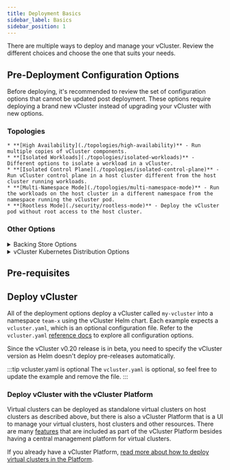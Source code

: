 ```yaml
---
title: Deployment Basics
sidebar_label: Basics
sidebar_position: 1
---
```





There are multiple ways to deploy and manage your vCluster. Review the different choices and choose the one that suits your needs. 

## Pre-Deployment Configuration Options

Before deploying, it's recommended to review the set of configuration options that cannot be updated post deployment. These options require deploying a brand new vCluster instead of upgrading your vCluster with new options. 

### Topologies

    * **[High Availability](./topologies/high-availability)** - Run multiple copies of vCluster components.
    * **[Isolated Workloads](./topologies/isolated-workloads)** - Different options to isolate a workload in a vCluster.
    * **[Isolated Control Plane](./topologies/isolated-control-plane)** - Run vCluster control plane in a host cluster different from the host cluster running workloads. 
    * **[Multi-Namespace Mode](./topologies/multi-namespace-mode)** - Run the workloads on the host cluster in a different namespace from the namespace running the vCluster pod.
    * **[Rootless Mode](./security/rootless-mode)** - Deploy the vCluster pod without root access to the host cluster.


### Other Options

<details>
    <summary>Backing Store Options</summary>


vCluster allows you to use either etcd or a relational database via KINE as a backend. This feature provides flexibility to vCluster operators. The available datastore options allow you to select a datastore that best fits your use case.

vCluster supports the following datastore options:
* [Embedded SQLite](https://www.sqlite.org/index.html) (default with Persistent Volume)
* [PostgreSQL](https://www.postgresql.org/)
* [MySQL](https://www.mysql.com/)
* [MariaDB](https://mariadb.org/)
* [etcd](https://etcd.io/)

:::warning
Changing the backing store of vCluster is not supported once deployed except for migrating from SQLite to embedded etcd. 
:::

### Configuration Options

<Tabs
    defaultValue="embedded-sqlite-default"
    values={[
        { label: 'Embedded SQLite (Default)', value: 'embedded-sqlite-default', },
        { label: 'Embedded SQLite (No PV)', value: 'embedded-sqlite-nopv', },
        { label: 'Embedded Etcd', value: 'embedded-etcd', },
        { label: 'Deployed Etcd', value: 'deployed-etcd', },
        { label: 'MySQL / MariaDB', value: 'mysql', },
        { label: 'Postgresql', value: 'postgresql', },
    ]}>
<TabItem value="embedded-sqlite-default">

This is the default, so you don't need to configure anything. If you want to explicitly set this option, you can use:
```yaml
controlPlane:
  backingStore:
    database:
      embedded:
        enabled: true
```

</TabItem>
<TabItem value="embedded-sqlite-nopv">

By default vCluster wil use a persistent volume claim to store the data in. You can also instead use an [emptyDir](https://kubernetes.io/docs/concepts/storage/volumes/#emptydir) to store the virtual cluster data.

In order to use an emptyDir to store the data instead of a persistent volume, please create a `values.yaml` with the following contents:

```yaml
controlPlane:
  statefulSet:
    persistence:
      volumeClaim:
        enabled: true
```

Then upgrade or recreate the vCluster with:

```
vcluster create my-vcluster -n my-vcluster --upgrade -f values.yaml
```

:::warning Potential Data Loss
This method should only be used for testing purposes, as data will be lost upon pod recreation.
:::
</TabItem>
<TabItem value="embedded-etcd">

This is a pro only feature, but allows you to deploy etcd within each vCluster that allows you to use HA (which embedded SQLite doesn't allow):
```yaml
controlPlane:
  backingStore:
    etcd:
      embedded:
        enabled: true
```

</TabItem>
<TabItem value="deployed-etcd">

This will deploy an etcd instance alongside vCluster that is used as a backing store:
```yaml
controlPlane:
  backingStore:
    etcd:
      deploy:
        enabled: true
```

</TabItem>
<TabItem value="mysql">

In its most common form, the option for MySQL and MariaDB has the following format:

```yaml
controlPlane:
  backingStore:
    database:
      external:
        enabled: true
        dataSource: mysql://username:password@tcp(hostname:3306)/database-name
```

If you specify a database name and it does not exist, the server will attempt to create it.

</TabItem>
<TabItem value="postgresql">

In its most common form, the option for PostgreSQL has the following format:

```yaml
controlPlane:
  backingStore:
    database:
      external:
        enabled: true
        dataSource: postgres://username:password@hostname:port/database-name
```

More advanced configuration parameters are available. For more information on these, please see https://godoc.org/github.com/lib/pq.

If you specify a database name and it does not exist, the server will attempt to create it.

</TabItem>
</Tabs>

</details>
<details>
    <summary>vCluster Kubernetes Distribution Options</summary>

    <Distros/>

</details>

## Pre-requisites

<PreRequisites />

## Deploy vCluster

All of the deployment options deploy a vCluster called `my-vcluster` into a namespace `team-x` using the vCluster Helm chart. Each example expects a `vcluster.yaml`, which is an optional configuration file. Refer to the `vcluster.yaml` [reference docs](../configure/vcluster-yaml/README.mdx) to explore all configuration options.

Since the vCluster v0.20 release is in beta, you need to specify the vCluster version as Helm doesn't deploy pre-releases automatically.


:::tip vcluster.yaml is optional
The `vcluster.yaml` is optional, so feel free to update the example and remove the file. 
:::

<DeployBeta/>

### Deploy vCluster with the vCluster Platform

Virtual clusters can be deployed as standalone virtual clusters on host clusters as described above, but there is also a vCluster Platform that is a UI to manage your virtual clusters, host clusters and other resources.
There are many [features](../../platform/) that are included as part of the vCluster Platform besides having a central management platform for virtual clusters. 

If you already have a vCluster Platform, [read more about how to deploy virtual clusters in the Platform](../../platform/virtual-clusters/create/). 